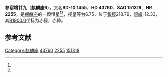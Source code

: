 {{Starbox begin
| name = 麒麟座6
}}
{{Starbox observe
| epoch = [[J2000.0|J2000.0]]
| constell = [[麒麟座|麒麟座]]<ref name=SIMBAD>{{cite web
 | url=http://simbad.u-strasbg.fr/simbad/sim-id?Ident=HR+2255
 | title=Pulsating variable Star
 | publisher=Centre de Données astronomiques de Strasbourg
 | work=SIMBAD
 | accessdate=2012-07-13
 | archive-date=2016-03-17
 | archive-url=https://web.archive.org/web/20160317121413/http://simbad.u-strasbg.fr/simbad/sim-id?Ident=HR+2255
 | dead-url=no
 }}</ref><ref name=DATA>{{cite web
 | url=http://vizier.u-strasbg.fr/viz-bin/VizieR-5?-out.add=.&-source=5050&-corr=PK=HR&-out.max=9999&HR=2255
 | title =VizieR Detailed Page
 | accessdate=2012-07-13}}</ref>
| 星官 = 
| ra = {{RA|6|17|35.2}}<ref name=SIMBAD /><ref name=DATA />
| dec = {{DEC|-10|43|31}}<ref name=SIMBAD /><ref name=DATA />
| appmag_v = 6.75<ref name=SIMBAD /><ref name=DATA />
}}
{{Starbox character
| class = F0Del Del<ref name=SIMBAD /><ref name=DATA />
| b-v = 0.35<ref name=SIMBAD /><ref name=DATA />
| u-b = 0.2<ref name=SIMBAD /><ref name=DATA />
| r-i = 0.18<ref name=SIMBAD /><ref name=DATA />
| variable = 
}}
{{Starbox astrometry
| radial_v = 0.2
| prop_mo_ra = 27
| parallax = 
| p_error = 
}}
{{Starbox catalog
| names =BD-10 1455，[[SAO星表|SAO]] 151318，[[HD星表|HD]] 43760，[[HR星表|HR]] 2255}}
{{Starbox reference |Simbad=HR+2255}}
{{Starbox end}}

'''参宿增廿九'''（'''麒麟座6'''），又名'''BD-10 1455'''，'''HD 43760'''、'''SAO 151318'''、'''HR 2255'''，是[[麒麟座|麒麟座]]的一颗恒星<ref name=SIMBAD /><ref name=DATA />，视星等为6.75，位于[[銀道座標系|銀經]]218.79，[[銀道座標系|銀緯]]-12.33，其[[B1900.0|B1900.0]]坐标为赤經{{RA|6|12|53}}，赤緯{{DEC|-10|-12.33|17}}。

== 参考文献 ==
{{reflist}}

{{star-stub}}

{{麒麟座恒星}}
{{星官|参宿|7|39}}
[[Category:麒麟座|Category:麒麟座]]
[[Category:HD和HDE天體|43760]]
[[Category:HR天體|2255]]
[[Category:SAO天體|151318]]